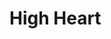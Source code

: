 
# High Heart
<ProjectDetails
  floatRight
  region="Riverlands"
  house=""
  type="Landmark"
  status="Completed"
  warp="/warp highheart"
  projectLead="MrTXI"
  dateStarted="2013-11-24T08:00:00+00:00"
  dateCompleted="2013-11-24T08:00:00+00:00"
/>
